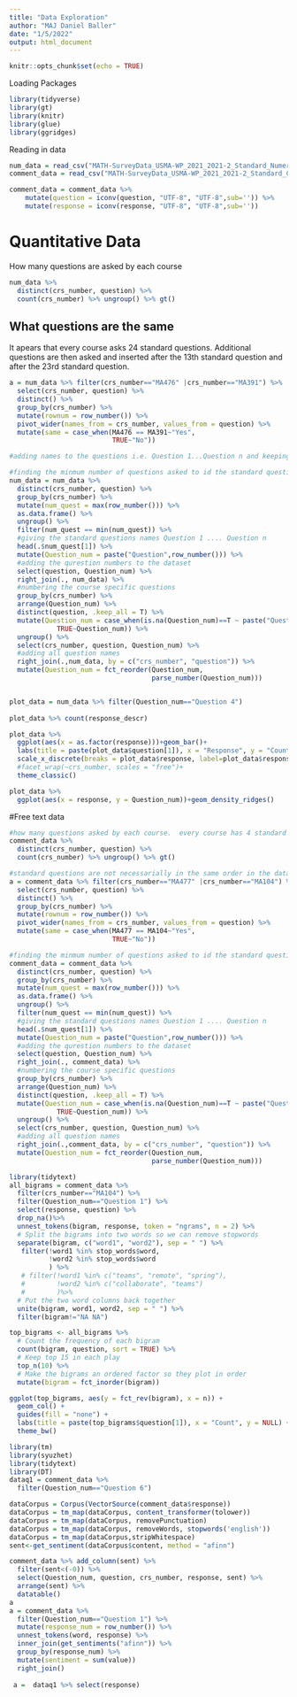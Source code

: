 ```yaml
---
title: "Data Exploration"
author: "MAJ Daniel Baller"
date: "1/5/2022"
output: html_document
---
```


```r
knitr::opts_chunk$set(echo = TRUE)
```

Loading Packages
```r
library(tidyverse)
library(gt)
library(knitr)
library(glue)
library(ggridges)
```

Reading in data
```r
num_data = read_csv("MATH-SurveyData_USMA-WP_2021_2021-2_Standard_Numerics-IDs+SECs.csv")
comment_data = read_csv("MATH-SurveyData_USMA-WP_2021_2021-2_Standard_Comments-IDs+SECs.csv") 

comment_data = comment_data %>% 
    mutate(question = iconv(question, "UTF-8", "UTF-8",sub='')) %>%
    mutate(response = iconv(response, "UTF-8", "UTF-8",sub=''))
```
 
# Quantitative Data

How many questions are asked by each course

```r
num_data %>% 
  distinct(crs_number, question) %>%  
  count(crs_number) %>% ungroup() %>% gt()
```

## What questions are the same

It apears that every course asks 24 standard questions.  Additional questions are then asked and inserted after the 13th standard question and after the 23rd standard question.
```r
a = num_data %>% filter(crs_number=="MA476" |crs_number=="MA391") %>% 
  select(crs_number, question) %>% 
  distinct() %>% 
  group_by(crs_number) %>% 
  mutate(rownum = row_number()) %>% 
  pivot_wider(names_from = crs_number, values_from = question) %>% 
  mutate(same = case_when(MA476 == MA391~"Yes",
                          TRUE~"No"))
``` 


```r
#adding names to the questions i.e. Question 1...Question n and keeping the same names across courses

#finding the minmum number of questions asked to id the standard questions asked for every course
num_data = num_data %>% 
  distinct(crs_number, question) %>% 
  group_by(crs_number) %>% 
  mutate(num_quest = max(row_number())) %>% 
  as.data.frame() %>% 
  ungroup() %>% 
  filter(num_quest == min(num_quest)) %>% 
  #giving the standard questions names Question 1 .... Question n
  head(.$num_quest[1]) %>% 
  mutate(Question_num = paste("Question",row_number())) %>% 
  #adding the qurestion numbers to the dataset
  select(question, Question_num) %>% 
  right_join(., num_data) %>% 
  #numbering the course specific questions
  group_by(crs_number) %>% 
  arrange(Question_num) %>% 
  distinct(question, .keep_all = T) %>% 
  mutate(Question_num = case_when(is.na(Question_num)==T ~ paste("Question", row_number()),
            TRUE~Question_num)) %>% 
  ungroup() %>% 
  select(crs_number, question, Question_num) %>% 
  #adding all question names 
  right_join(.,num_data, by = c("crs_number", "question")) %>% 
  mutate(Question_num = fct_reorder(Question_num,
                                    parse_number(Question_num)))


plot_data = num_data %>% filter(Question_num=="Question 4")
  
plot_data %>% count(response_descr)

plot_data %>% 
  ggplot(aes(x = as.factor(response)))+geom_bar()+
  labs(title = paste(plot_data$question[1]), x = "Response", y = "Count") +
  scale_x_discrete(breaks = plot_data$response, label=plot_data$response_descr)+
  #facet_wrap(~crs_number, scales = "free")+
  theme_classic()

plot_data %>% 
  ggplot(aes(x = response, y = Question_num))+geom_density_ridges()
```


#Free text data

```r
#how many questions asked by each course.  every course has 4 standard questions
comment_data %>% 
  distinct(crs_number, question) %>%  
  count(crs_number) %>% ungroup() %>% gt()

#standard questions are not necessarially in the same order in the data.
a = comment_data %>% filter(crs_number=="MA477" |crs_number=="MA104") %>% 
  select(crs_number, question) %>% 
  distinct() %>% 
  group_by(crs_number) %>% 
  mutate(rownum = row_number()) %>% 
  pivot_wider(names_from = crs_number, values_from = question) %>% 
  mutate(same = case_when(MA477 == MA104~"Yes",
                          TRUE~"No"))

#finding the minmum number of questions asked to id the standard questions asked for every course
comment_data = comment_data %>% 
  distinct(crs_number, question) %>% 
  group_by(crs_number) %>% 
  mutate(num_quest = max(row_number())) %>% 
  as.data.frame() %>% 
  ungroup() %>% 
  filter(num_quest == min(num_quest)) %>% 
  #giving the standard questions names Question 1 .... Question n
  head(.$num_quest[1]) %>% 
  mutate(Question_num = paste("Question",row_number())) %>% 
  #adding the qurestion numbers to the dataset
  select(question, Question_num) %>% 
  right_join(., comment_data) %>% 
  #numbering the course specific questions
  group_by(crs_number) %>% 
  arrange(Question_num) %>% 
  distinct(question, .keep_all = T) %>% 
  mutate(Question_num = case_when(is.na(Question_num)==T ~ paste("Question", row_number()),
            TRUE~Question_num)) %>% 
  ungroup() %>% 
  select(crs_number, question, Question_num) %>% 
  #adding all question names 
  right_join(.,comment_data, by = c("crs_number", "question")) %>% 
  mutate(Question_num = fct_reorder(Question_num,
                                    parse_number(Question_num)))
```


```r
library(tidytext)
all_bigrams = comment_data %>% 
  filter(crs_number=="MA104") %>% 
  filter(Question_num=="Question 1") %>% 
  select(response, question) %>% 
  drop_na()%>% 
  unnest_tokens(bigram, response, token = "ngrams", n = 2) %>% 
  # Split the bigrams into two words so we can remove stopwords
  separate(bigram, c("word1", "word2"), sep = " ") %>% 
   filter(!word1 %in% stop_words$word,
          !word2 %in% stop_words$word
          ) %>% 
   # filter(!word1 %in% c("teams", "remote", "spring"),
   #        !word2 %in% c("collaborate", "teams")
   #        )%>%
  # Put the two word columns back together
  unite(bigram, word1, word2, sep = " ") %>% 
  filter(bigram!="NA NA")

top_bigrams <- all_bigrams %>% 
  # Count the frequency of each bigram
  count(bigram, question, sort = TRUE) %>% 
  # Keep top 15 in each play
  top_n(10) %>% 
  # Make the bigrams an ordered factor so they plot in order
  mutate(bigram = fct_inorder(bigram))

ggplot(top_bigrams, aes(y = fct_rev(bigram), x = n)) + 
  geom_col() + 
  guides(fill = "none") +
  labs(title = paste(top_bigrams$question[1]), x = "Count", y = NULL) +
  theme_bw()
```

```r
library(tm)
library(syuzhet)
library(tidytext)
library(DT)
dataq1 = comment_data %>% 
  filter(Question_num=="Question 6")

dataCorpus = Corpus(VectorSource(comment_data$response))
dataCorpus = tm_map(dataCorpus, content_transformer(tolower))
dataCorpus = tm_map(dataCorpus, removePunctuation)
dataCorpus = tm_map(dataCorpus, removeWords, stopwords('english'))
dataCorpus = tm_map(dataCorpus,stripWhitespace)
sent<-get_sentiment(dataCorpus$content, method = "afinn")

comment_data %>% add_column(sent) %>% 
  filter(sent<(-0)) %>% 
  select(Question_num, question, crs_number, response, sent) %>% 
  arrange(sent) %>% 
  datatable()
a
a = comment_data %>% 
  filter(Question_num=="Question 1") %>% 
  mutate(response_num = row_number()) %>% 
  unnest_tokens(word, response) %>% 
  inner_join(get_sentiments("afinn")) %>% 
  group_by(response_num) %>% 
  mutate(sentiment = sum(value))
  right_join()
  
 a =  dataq1 %>% select(response)
```

